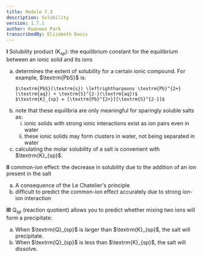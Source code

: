 ```yaml
---
title: Module 7.3
description: Solubility
version: 1.7.1
author: Kwanwoo Park
transcribedBy: Elizabeth Davis
---
```


**I** Solubility product ($\textrm{K}_{sp}$): the equilibrium constant for the equilibrium between an ionic solid and
its ions

<ol type="a">
  <li>
    determines the extent of solubility for a certain ionic compound. For example, $\textrm{PbS}$ is:
    
    $\textrm{PbS}(\textrm{s}) \leftrightharpoons \textrm{Pb}^{2+}(\textrm{aq}) + \textrm{S}^{2-}(\textrm{aq})$
    $\textrm{K}_{sp} = [\textrm{Pb}^{2+}][\textrm{S}^{2-}]$
  </li>
  <li>
    note that these equilibria are only meaningful for sparingly soluble salts as:
    <ol type="i">
      <li>
        ionic solids with strong ionic interactions exist as ion pairs even in water
      </li>
      <li>
        these ionic solids may form clusters in water, not being separated in water
      </li>
    </ol>
  </li>
  <li>
    calculating the molar solubility of a salt is convenient with $\textrm{K}_{sp}$.
  </li>
</ol>

**II** common-ion effect: the decrease in solubility due to the addition of an ion present in the salt

<ol type="a">
  <li>A consequence of the Le Chatelier's principle</li>
  <li>
    difficult to predict the common-ion effect accurately due to strong ion-ion
    interaction
  </li>
</ol>

**III** $\textrm{Q}_{sp}$ (reaction quotient) allows you to predict whether mixing two ions will form a precipitate:

<ol type="a">
  <li>
    When $\textrm{Q}_{sp}$ is larger than $\textrm{K}_{sp}$, the salt will
    precipitate.
  </li>
  <li>
    When $\textrm{Q}_{sp}$ is less than $\textrm{K}_{sp}$, the salt will
    dissolve.
  </li>
</ol>
